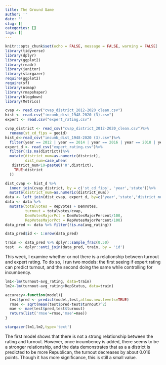 ```yaml
---
title: The Ground Game
author: ''
date: ''
slug: []
categories: []
tags: []
---
```

```r
knitr::opts_chunk$set(echo = FALSE, message = FALSE, warning = FALSE)
library(tidyverse)
library(dplyr)
library(ggplot2)
library(readr)
library(janitor)
library(stargazer)
require(ggplot2)
require(sf)
library(usmap)
library(rmapshaper)
library(blogdown)
library(Metrics)
```

```r
cvap <- read.csv("cvap_district_2012-2020_clean.csv")
hist <- read.csv("incumb_dist_1948-2020 (3).csv")
expert <- read.csv("expert_rating.csv")

cvap_district <- read_csv("cvap_district_2012-2020_clean.csv")%>%
  rename(st_cd_fips = geoid) 
hist_d<-read_csv("incumb_dist_1948-2020 (3).csv")%>%
  filter(year == 2012 | year == 2014 | year == 2016 | year == 2018 | year == 2020)
expert_d <- read_csv("expert_rating.csv")%>%
  filter(!is.na(district))%>%
  mutate(district_num=as.numeric(district),
         dist_num=case_when(
   district_num<10~paste0('0',district),
    TRUE~district
  ))

dist_cvap <- hist_d %>%
  inner_join(cvap_district, by = c('st_cd_fips', 'year','state'))%>%
  mutate(district_num=as.numeric(district_num))
data <- left_join(dist_cvap, expert_d, by=c('year','state','district_num'))
data <- data %>%
  mutate(totalvotes = RepVotes + DemVotes,
         turnout = totalvotes/cvap,
         DemVotesMajorPct = DemVotesMajorPercent/100,
         RepVotesMajorPct = RepVotesMajorPercent/100)
data_pred <- data %>% filter(!is.na(avg_rating))

data_pred$id <- 1:nrow(data_pred)

train <- data_pred %>% dplyr::sample_frac(0.50)
test  <- dplyr::anti_join(data_pred, train, by = 'id')
```

This week, I examine whether or not there is a relationship between turnout and expert rating. To do so, I run two models: the first seeing if expert rating can predict turnout, and the second doing the same while controlling for incumbency. 

```r
lm1<-lm(turnout~avg_rating, data=train)
lm2<-lm(turnout~avg_rating+RepStatus, data=train)

accuracy<-function(model){
  test$pred <- predict(model,test,allow.new.levels=TRUE)
  rmse <- sqrt(mean(test$pred-test$turnout)^2)
  mae <- mae(test$pred,test$turnout)
  return(list('rmse'=rmse,'mae'=mae))
}

stargazer(lm1,lm2,type='text')
```

The first model shows that there is not a strong relationship between the rating and turnout. However, once incumbency is added, there seems to be a stronger relationship, and the data demonstrates that as a a district is predicted to be more Republican, the turnout decreases by about 0.016 points. Though it has more significance, this is still a small value.

